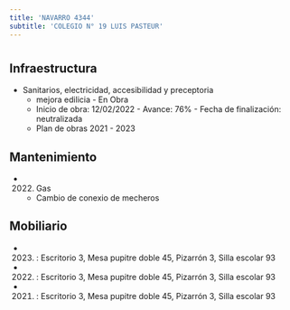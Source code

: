 ```yaml
---
title: 'NAVARRO 4344'
subtitle: 'COLEGIO N° 19 LUIS PASTEUR'
---
```


#
## Infraestructura

* Sanitarios, electricidad, accesibilidad y preceptoria 
    + mejora edilicia - En Obra 
    + Inicio de obra: 12/02/2022 - Avance: 76% - Fecha de finalización: neutralizada 
    + Plan de obras 2021 - 2023 






## Mantenimiento

*  (2022) Gas 
    + Cambio de conexio de mecheros





## Mobiliario

*  (2023) : Escritorio 3, Mesa pupitre doble 45, Pizarrón 3, Silla escolar 93 

*  (2022) : Escritorio 3, Mesa pupitre doble 45, Pizarrón 3, Silla escolar 93 

*  (2021) : Escritorio 3, Mesa pupitre doble 45, Pizarrón 3, Silla escolar 93 



